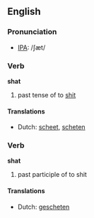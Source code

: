 ==English==
=== Pronunciation ===
*[[w:IPA|IPA]]: /ʃæt/

=== Verb ===
'''shat'''

# past tense of to [[shit]]

==== Translations ====
*Dutch: [[scheet]], [[scheten]]

=== Verb ===
'''shat'''

# past participle of to shit
{{seeCites}}

==== Translations ====
*Dutch: [[gescheten]]